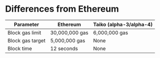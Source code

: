 # Differences from Ethereum

| Parameter        | Ethereum       | Taiko (alpha-3/alpha-4) |
| ---------------- | -------------- | ----------------------- |
| Block gas limit  | 30,000,000 gas | 6,000,000 gas           |
| Block gas target | 5,000,000 gas  | None                    |
| Block time       | 12 seconds     | None                    |
